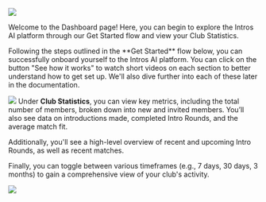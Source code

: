 ![](/images/New-Dashboard.png)

Welcome to the Dashboard page! Here, you can begin to explore the Intros AI platform through our Get Started flow and view your Club Statistics.

<Tabs>
  <Tab title="Get Started">
   Following the steps outlined in the **Get Started** flow below, you can successfully onboard yourself to the Intros AI platform. You can click on the button "See how it works" to watch short videos on each section to better understand how to get set up. We'll also dive further into each of these later in the documentation.

![](/images/New-Get-Started-Flow.png)
  </Tab>
  <Tab title="Club Statistics">
   Under **Club Statistics**, you can view key metrics, including the total number of members, broken down into new and invited members. You’ll also see data on introductions made, completed Intro Rounds, and the average match fit. 
   
   Additionally, you'll see a high-level overview of recent and upcoming Intro Rounds, as well as recent matches. 
   
   Finally, you can toggle between various timeframes (e.g., 7 days, 30 days, 3 months) to gain a comprehensive view of your club's activity.

![](/images/Club-Stats-Dashboard.png)
  </Tab>
</Tabs>
